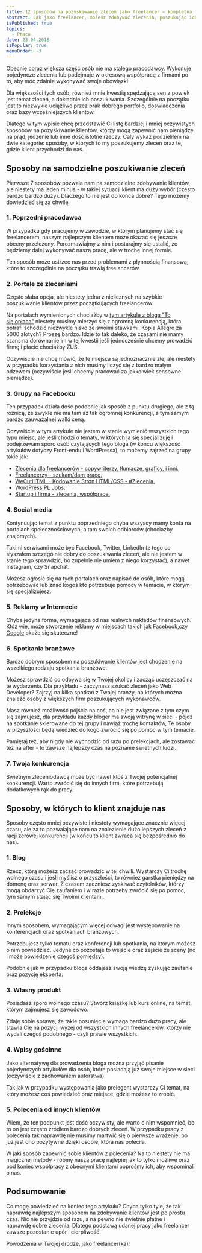```yaml
---
title: 12 sposobów na pozyskiwanie zleceń jako freelancer – kompletna lista
abstract: Jak jako freelancer, możesz zdobywać zlecenia, poszukując ich, lub otrzymując z zewnątrz bez dodatkowej pracy? O tym w tym wpisie!
isPublished: true
topics:
  - Praca
date: 23.04.2018
isPopular: true
menuOrder: -3
---
```


Obecnie coraz większa część osób nie ma stałego pracodawcy. Wykonuje pojedyncze zlecenia lub podejmuje w okresową współpracę z firmami po to, aby móc zdalnie wykonywać swoje obowiązki.

Dla większości tych osób, również mnie kwestią spędzającą sen z powiek jest temat zleceń, a dokładnie ich poszukiwania. Szczególnie na początku jest to niezwykle uciążliwe przez brak dobrego portfolio, doświadczenia oraz bazy wcześniejszych klientów.

Dlatego w tym wpisie chcę przedstawić Ci listę bardziej i mniej oczywistych sposobów na pozyskiwanie klientów, którzy mogą zapewnić nam pieniądze na prąd, jedzenie lub inne dość istotne rzeczy. Cały wykaz podzieliłem na dwie kategorie: sposoby, w których to my poszukujemy zleceń oraz te, gdzie klient przychodzi do nas.

## Sposoby na samodzielne poszukiwanie zleceń

Pierwsze 7 sposobów pozwala nam na samodzielne zdobywanie klientów, ale niestety ma jeden minus - w takiej sytuacji klient ma duży wybór (często bardzo bardzo duży). Dlaczego to nie jest do końca dobre? Tego możemy dowiedzieć się za chwilę.

### 1. Poprzedni pracodawca

W przypadku gdy pracujemy w zawodzie, w którym planujemy stać się freelancerem, naszym najlepszym klientem może okazać się jeszcze obecny przełożony. Porozmawiajmy z nim i postarajmy się ustalić, że będziemy dalej wykonywać naszą pracę, ale w trochę innej formie.

Ten sposób może ustrzec nas przed problemami z płynnością finansową, które to szczególnie na początku trawią freelancerów.

### 2. Portale ze zleceniami

Często słaba opcja, ale niestety jedna z nielicznych na szybkie poszukiwanie klientów przez początkujących freelancerów.

Na portalach wymienionych chociażby w [tym artykule z bloga "To się opłaca"](http://tosieoplaca.pl/portale-ze-zleceniami-dla-freelancerow-lista-2018-roku/) niestety musimy mierzyć się z ogromną konkurencją, która potrafi schodzić niezwykle nisko ze swoimi stawkami. Kopia Allegro za 5000 złotych? Proszę bardzo. Idzie to tak daleko, że czasami nie mamy szans na dorównanie im w tej kwestii jeśli jednocześnie chcemy prowadzić firmę i płacić chociażby ZUS.

Oczywiście nie chcę mówić, że te miejsca są jednoznacznie złe, ale niestety w przypadku korzystania z nich musimy liczyć się z bardzo małym odzewem (oczywiście jeśli chcemy pracować za jakkolwiek sensowne pieniądze).

### 3. Grupy na Facebooku

Ten przypadek działa dość podobnie jak sposób z punktu drugiego, ale z tą różnicą, że zwykle nie ma tam aż tak ogromnej konkurencji, a tym samym bardzo zauważalnej walki ceną.

Oczywiście w tym artykule nie jestem w stanie wymienić wszystkich tego typu miejsc, ale jeśli chodzi o tematy, w których ja się specjalizuję i podejrzewam sporo osób czytających tego bloga (w końcu większość artykułów dotyczy Front-endu i WordPressa), to możemy zajrzeć na grupy takie jak:

- [Zlecenia dla freelancerów - copywriterzy, tłumacze, graficy, i inni.](https://www.facebook.com/groups/334578946675827/?ref=br_rs)
- [Freelancerzy - szukam/dam pracę.](https://www.facebook.com/groups/szukampracy)
- [WeCutHTML - Kodowanie Stron HTML/CSS - #Zlecenia.](https://www.facebook.com/groups/1460917024220206/)
- [WordPress PL Jobs.](https://www.facebook.com/groups/wpzenjobs/)
- [Startup i firma - zlecenia, współprace.](https://www.facebook.com/groups/1735385666757766/)

### 4. Social media

Kontynuując temat z punktu poprzedniego chyba wszyscy mamy konta na portalach społecznościowych, a tam swoich odbiorców (chociażby znajomych).

Takimi serwisami może być Facebook, Twitter, LinkedIn (z tego co słyszałem szczególnie dobry do poszukiwania zleceń, ale nie jestem w stanie tego sprawdzić, bo zupełnie nie umiem z niego korzystać), a nawet Instagram, czy Snapchat.

Możesz ogłosić się na tych portalach oraz napisać do osób, które mogą potrzebować lub znać kogoś kto potrzebuje pomocy w temacie, w którym się specjalizujesz.

### 5. Reklamy w Internecie

Chyba jedyna forma, wymagająca od nas realnych nakładów finansowych. Któż wie, może stworzenie reklamy w miejscach takich jak [Facebook](https://www.facebook.com/business),czy [Google](https://adwords.google.com/) okaże się skuteczne!

### 6. Spotkania branżowe

Bardzo dobrym sposobem na poszukiwanie klientów jest chodzenie na wszelkiego rodzaju spotkania branżowe.

Możesz sprawdzić co odbywa się w Twojej okolicy i zacząć uczęszczać na te wydarzenia. Dla przykładu - zaczynasz szukać zleceń jako Web Developer? Zajrzyj na kilka spotkań z Twojej branży, na których można znaleźć osoby z większych firm poszukujących wykonawców.

Masz również możliwość pójścia na coś, co nie jest związane z tym czym się zajmujesz, dla przykładu każdy bloger ma swoją witrynę w sieci - pójdź na spotkanie skierowane do tej grupy i nawiąż trochę kontaktów, Te osoby w przyszłości będą wiedzieć do kogo zwrócić się po pomoc w tym temacie.

Pamiętaj też, aby nigdy nie wychodzić od razu po prelekcjach, ale zostawać też na after - to zawsze najlepszy czas na poznanie świetnych ludzi.

### 7. Twoja konkurencja

Świetnym zleceniodawcą może być nawet ktoś z Twojej potencjalnej konkurencji. Warto zwrócić się do innych firm, które potrzebują dodatkowych rąk do pracy.


<NewsletterInterlude />

## Sposoby, w których to klient znajduje nas

Sposoby często mniej oczywiste i niestety wymagające znacznie więcej czasu, ale za to pozwalające nam na znalezienie dużo lepszych zleceń z racji zerowej konkurencji (w końcu to klient zwraca się bezpośrednio do nas).

### 1. Blog

Rzecz, którą możesz zacząć prowadzić w tej chwili. Wystarczy Ci trochę wolnego czasu i jeśli myślisz o przyszłości, to również garstka pieniędzy na domenę oraz serwer. Z czasem zaczniesz zyskiwać czytelników, którzy mogą obdarzyć Cię zaufaniem i w razie potrzeby zwrócić się po pomoc, tym samym stając się Twoimi klientami.

### 2. Prelekcje

Innym sposobem, wymagającym więcej odwagi jest występowanie na konferencjach oraz spotkaniach branżowych.

Potrzebujesz tylko tematu oraz konferencji lub spotkania, na którym możesz o nim powiedzieć. Jedyne co pozostaje to wejście oraz zejście ze sceny (no i może powiedzenie czegoś pomiędzy).

Podobnie jak w przypadku bloga oddajesz swoją wiedzę zyskując zaufanie oraz pozycję eksperta.

### 3. Własny produkt

Posiadasz sporo wolnego czasu? Stwórz książkę lub kurs online, na temat, którym zajmujesz się zawodowo.

Zdaję sobie sprawę, że takie posunięcie wymaga bardzo dużo pracy, ale stawia Cię na pozycji wyżej od wszystkich innych freelancerów, którzy nie wydali czegoś podobnego - czyli prawie wszystkich.

### 4. Wpisy gościnne

Jako alternatywę dla prowadzenia bloga można przyjąć pisanie pojedynczych artykułów dla osób, które posiadają już swoje miejsce w sieci (oczywiście z zachowaniem autorstwa).

Tak jak w przypadku występowania jako prelegent wystarczy Ci temat, na który możesz coś powiedzieć oraz miejsce, gdzie możesz to zrobić.

### 5. Polecenia od innych klientów

Wiem, że ten podpunkt jest dość oczywisty, ale warto o nim wspomnieć, bo to on jest często źródłem bardzo dobrych zleceń. W przypadku pracy z polecenia tak naprawdę nie musimy martwić się o pierwsze wrażenie, bo już jest ono pozytywne dzięki osobie, która nas poleciła.

W jaki sposób zapewnić sobie klientów z polecenia? Na to niestety nie ma magicznej metody - róbmy naszą pracę najlepiej jak to tylko możliwe oraz pod koniec współpracy z obecnymi klientami poprośmy ich, aby wspominali o nas.

## Podsumowanie

Co mogę powiedzieć na koniec tego artykułu? Chyba tylko tyle, że tak naprawdę najlepszym sposobem na zdobywanie klientów jest po prostu czas. Nic nie przyjdzie od razu, a na pewno nie świetnie płatne i naprawdę dobre zlecenia. Dlatego podstawą udanej pracy jako freelancer zawsze pozostanie upór i cierpliwość.

Powodzenia w Twojej drodze, jako freelancer(ka)!
